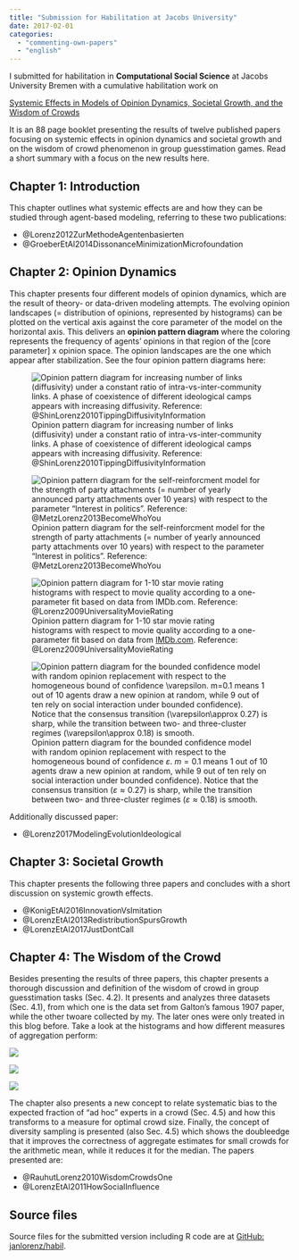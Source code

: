 ```yaml
---
title: "Submission for Habilitation at Jacobs University"
date: 2017-02-01
categories: 
  - "commenting-own-papers"
  - "english"
---
```


I submitted for habilitation in **Computational Social Science** at Jacobs University Bremen with a cumulative habilitation work on

[Systemic Effects in Models of Opinion Dynamics, Societal Growth, and the Wisdom of Crowds](https://drive.google.com/open?id=0B6RUj58gkTakUXJOV3NXXzZqTGs)

It is an 88 page booklet presenting the results of twelve published papers focusing on systemic effects in opinion dynamics and societal growth and on the wisdom of crowd phenomenon in group guesstimation games. Read a short summary with a focus on the new results here. <!--more-->

## Chapter 1: Introduction

This chapter outlines what systemic effects are and how they can be studied through agent-based modeling, referring to these two publications: 

- @Lorenz2012ZurMethodeAgentenbasierten
- @GroeberEtAl2014DissonanceMinimizationMicrofoundation

## Chapter 2: Opinion Dynamics

This chapter presents four different models of opinion dynamics, which are the result of theory- or data-driven modeling attempts. The evolving opinion landscapes (= distribution of opinions, represented by histograms) can be plotted on the vertical axis against the core parameter of the model on the horizontal axis. This delivers an **opinion pattern diagram** where the coloring represents the frequency of agents' opinions in that region of the \[core parameter\] x opinion space. The opinion landscapes are the one which appear after stabilization. See the four opinion pattern diagrams here: 

![Opinion pattern diagram for increasing number of links (diffusivity) under a constant ratio of intra-vs-inter-community links. A phase of coexistence of different ideological camps appears with increasing diffusivity. Reference: @ShinLorenz2010TippingDiffusivityInformation](figs/odp1.png)

![Opinion pattern diagram for the self-reinforcment model for the strength of party attachments (= number of yearly announced party attachments over 10 years) with respect to the parameter "Interest in politics". Reference: @MetzLorenz2013BecomeWhoYou](figs/odp2.png) 

![Opinion pattern diagram for 1-10 star movie rating histograms with respect to movie quality according to a one-parameter fit based on data from [IMDb.com](http://imdb.com). Reference: @Lorenz2009UniversalityMovieRating](figs/odp3.png)

![Opinion pattern diagram for the bounded confidence model with random opinion replacement with respect to the homogeneous bound of confidence $\varepsilon$. $m=0.1$ means 1 out of 10 agents draw a new opinion at random, while 9 out of ten rely on social interaction under bounded confidence). Notice that the consensus transition ($\varepsilon\approx 0.27$) is sharp, while the transition between two- and three-cluster regimes ($\varepsilon\approx 0.18$) is smooth.](figs/odp4.png)

Additionally discussed paper:

- @Lorenz2017ModelingEvolutionIdeological

## Chapter 3: Societal Growth

This chapter presents the following three papers and concludes with a short discussion on systemic growth effects. 

- @KonigEtAl2016InnovationVsImitation
- @LorenzEtAl2013RedistributionSpursGrowth
- @LorenzEtAl2017JustDontCall

## Chapter 4: The Wisdom of the Crowd

Besides presenting the results of three papers, this chapter presents a thorough discussion and definition of the wisdom of crowd in group guesstimation tasks (Sec. 4.2). It presents and analyzes three datasets (Sec. 4.1), from which one is the data set from Galton's famous 1907 paper, while the other twoare collected by my. The later ones were only treated in this blog before. Take a look at the histograms and how different measures of aggregation perform: 

![](figs/woc1.png)

![](figs/woc2.png)

![](figs/woc3.png)

The chapter also presents a new concept to relate systematic bias to the expected fraction of "ad hoc" experts in a crowd (Sec. 4.5) and how this transforms to a measure for optimal crowd size. Finally, the concept of diversity sampling is presented (also Sec. 4.5) which shows the doubleedge that it improves the correctness of aggregate estimates for small crowds for the arithmetic mean, while it reduces it for the median. The papers presented are: 

- @RauhutLorenz2010WisdomCrowdsOne
- @LorenzEtAl2011HowSocialInfluence



## Source files

Source files for the submitted version including R code are at [GitHub: janlorenz/habil](https://github.com/janlorenz/habil).
